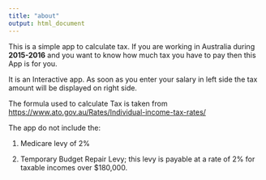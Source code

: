 ```yaml
---
title: "about"
output: html_document
---
```


This is a simple app to calculate tax. If you are working in Australia during **2015-2016** and you want to know how much tax you have to pay then this App is for you.


It is an Interactive app. As soon as you enter your salary in left side the tax amount will be displayed on right side.


The formula used to calculate Tax is taken from  <https://www.ato.gov.au/Rates/Individual-income-tax-rates/>

The app do not include the:

1. Medicare levy of 2%

2. Temporary Budget Repair Levy; this levy is payable at a rate of 2% for taxable incomes over $180,000.